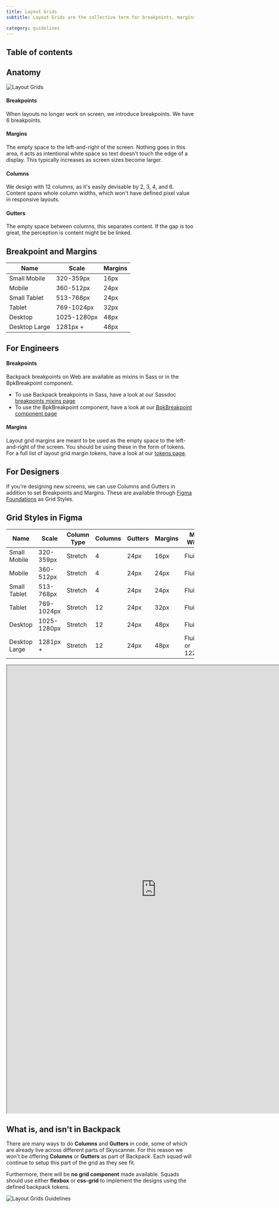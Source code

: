 ```yaml
---
title: Layout Grids
subtitle: Layout Grids are the collective term for breakpoints, margins, columns and gutters. They help build consistent designs, and form a familiar experience for travellers.

category: guidelines
---
```



## Table of contents

## Anatomy

![Layout Grids](../static/layout-grids/layout_grids_explained_desktop.jpg)

#### Breakpoints

When layouts no longer work on screen, we introduce breakpoints. We have 6 breakpoints.

#### Margins

The empty space to the left-and-right of the screen. Nothing goes in this area, it acts as intentional white space so text doesn't touch the edge of a display. This typically increases as screen sizes become larger.

#### Columns

We design with 12 columns, as it's easily devisable by 2, 3, 4, and 6. Content spans whole column widths, which won't have defined pixel value in responsive layouts. 

#### Gutters

The empty space between columns, this separates content. If the gap is too great, the perception is content might be be linked.

## Breakpoint and Margins

| Name          	| Scale       	| Margins 	|
|---------------	|-------------	|---------	|
| Small Mobile  	| 320-359px   	| 16px    	|
| Mobile        	| 360-512px   	| 24px    	|
| Small Tablet  	| 513-768px   	| 24px    	|
| Tablet        	| 769-1024px  	| 32px    	|
| Desktop       	| 1025-1280px 	| 48px    	|
| Desktop Large 	| 1281px +    	| 48px    	|

## For Engineers

#### Breakpoints

Backpack breakpoints on Web are available as mixins in Sass or in the BpkBreakpoint component.
* To use Backpack breakpoints in Sass, have a look at our Sassdoc [breakpoints mixins page](https://backpack.github.io/sassdoc/#breakpoints-mixin)
* To use the BpkBreakpoint component, have a look at our [BpkBreakpoint component page](https://backpack.github.io/components/breakpoint?platform=web)

#### Margins

Layout grid margins are meant to be used as the empty space to the left-and-right of the screen.
You should be using these in the form of tokens.
For a full list of layout grid margin tokens, have a look at our [tokens page](/tokens/layout-grid-margins).

## For Designers

If you're designing new screens, we can use Columns and Gutters in addition to set Breakpoints and Margins. These are available through [Figma Foundations](https://www.figma.com/file/KXf2gHNLDe2cXWUoHl4cTX/Backpack-Foundations?node-id=2081%3A531) as Grid Styles.


## Grid Styles in Figma

| Name          	| Scale       	| Column Type 	| Columns 	| Gutters 	| Margins 	| Max Width        	|
|---------------	|-------------	|-------------	|---------	|---------	|---------	|------------------	|
| Small Mobile  	| 320-359px   	| Stretch     	| 4       	| 24px    	| 16px    	| Fluid            	|
| Mobile        	| 360-512px   	| Stretch     	| 4       	| 24px    	| 24px    	| Fluid            	|
| Small Tablet  	| 513-768px   	| Stretch     	| 4       	| 24px    	| 24px    	| Fluid            	|
| Tablet        	| 769-1024px  	| Stretch     	| 12      	| 24px    	| 32px    	| Fluid            	|
| Desktop       	| 1025-1280px 	| Stretch     	| 12      	| 24px    	| 48px    	| Fluid            	|
| Desktop Large 	| 1281px +    	| Stretch     	| 12      	| 24px    	| 48px    	| Fluid, or 1224px 	|

<iframe style={{border: '1px solid rgba(0, 0, 0, 0.1)'}} width="800" height="1200" src="https://www.figma.com/embed?embed_host=share&url=https%3A%2F%2Fwww.figma.com%2Ffile%2FKXf2gHNLDe2cXWUoHl4cTX%2FBackpack-Foundations%3Fnode-id%3D2081%253A531" allowfullscreen></iframe>


## What is, and isn't in Backpack

There are many ways to do **Columns** and **Gutters** in code, some of which are already live across different parts of Skyscanner. For this reason we won't be offering **Columns** or **Gutters** as part of Backpack. Each squad will continue to setup this part of the grid as they see fit.

Furthermore, there will be **no grid component** made available. Squads should use either **flexbox** or **css-grid** to implement the designs using the defined backpack tokens.

![Layout Grids Guidelines](../static/layout-grids/layout_grids_yes_and_no.jpg)
